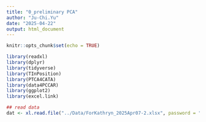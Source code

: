 ```yaml
---
title: "0_preliminary PCA"
author: "Ju-Chi.Yu"
date: "2025-04-22"
output: html_document
---
```


```r
knitr::opts_chunk$set(echo = TRUE)
```

```r
library(readxl)
library(dplyr)
library(tidyverse)
library(TInPosition)
library(PTCA4CATA)
library(data4PCCAR)
library(ggplot2)
library(excel.link)

## read data
dat <- xl.read.file("../Data/ForKathryn_2025Apr07-2.xlsx", password = "Covid_19", write.res.password="pass")

```

